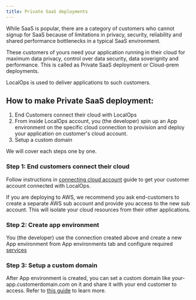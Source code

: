 ```yaml
---
title: Private SaaS deployments
---
```


While SaaS is popular, there are a category of customers who cannot signup for SaaS because of limitations in privacy,
security, reliability and shared performance bottlenecks in a typical SaaS environment.

These customers of yours need your application running in their cloud for maximum data privacy, control over data
security, data soverignity and performance. This is called as Private SaaS deployment or Cloud-prem deployments.

LocalOps is used to deliver applications to such customers.

## How to make Private SaaS deployment:

1. End Customers connect their cloud with LocalOps
2. From inside LocalOps account, you (the developer) spin up an App environment on the specific cloud connection to
   provision and deploy your application on customer's cloud account.
3. Setup a custom domain

We will cover each steps one by one.

### Step 1: End customers connect their cloud

Follow instructions in [connecting cloud account](/accounts/aws#to-your-customer-cloud-account) guide to get your
customer account connected with LocalOps.

<Info>
  If you are deploying to AWS, we recommend you ask end-customers to create a separate AWS sub account and provide you
  access to the new sub account. This will isolate your cloud resources from their other applications.
</Info>

### Step 2: Create app environment

You (the developer) use the connection created above and create a new App environment from App environments tab and
configure required [services](/environment/services/create)

### Step 3: Setup a custom domain

After App environment is created, you can set a custom domain like your-app.customerdomain.com on it and share it with
your end customer to access. Refer to [this guide](/environment/services/custom-domain) to learn more.
